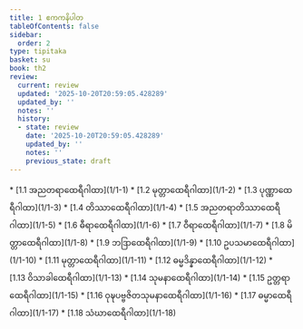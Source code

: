 ```yaml
---
title: 1 ဧကကနိပါတ
tableOfContents: false
sidebar:
  order: 2
type: tipitaka
basket: su
book: th2
review:
  current: review
  updated: '2025-10-20T20:59:05.428289'
  updated_by: ''
  notes: ''
  history:
  - state: review
    date: '2025-10-20T20:59:05.428289'
    updated_by: ''
    notes: ''
    previous_state: draft
---
```



<DynamicBreadcrumb />


<ReviewStatus review={frontmatter.review} showDetails={true} />

<HypothesisAnnotation frontmatter={frontmatter} />



<TableOfContents book="th2" section="1">
* [1.1 အညတရာထေရီဂါထာ](1/1-1)
* [1.2 မုတ္တာထေရီဂါထာ](1/1-2)
* [1.3 ပုဏ္ဏာထေရီဂါထာ](1/1-3)
* [1.4 တိဿာထေရီဂါထာ](1/1-4)
* [1.5 အညတရာတိဿာထေရီဂါထာ](1/1-5)
* [1.6 ဓီရာထေရီဂါထာ](1/1-6)
* [1.7 ဝီရာထေရီဂါထာ](1/1-7)
* [1.8 မိတ္တာထေရီဂါထာ](1/1-8)
* [1.9 ဘဒြာထေရီဂါထာ](1/1-9)
* [1.10 ဥပသမာထေရီဂါထာ](1/1-10)
* [1.11 မုတ္တာထေရီဂါထာ](1/1-11)
* [1.12 ဓမ္မဒိန္နာထေရီဂါထာ](1/1-12)
* [1.13 ဝိသာခါထေရီဂါထာ](1/1-13)
* [1.14 သုမနာထေရီဂါထာ](1/1-14)
* [1.15 ဥတ္တရာထေရီဂါထာ](1/1-15)
* [1.16 ဝုဍ္ဎပဗ္ဗဇိတသုမနာထေရီဂါထာ](1/1-16)
* [1.17 ဓမ္မာထေရီဂါထာ](1/1-17)
* [1.18 သံဃာထေရီဂါထာ](1/1-18)
</TableOfContents>